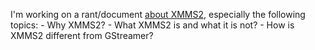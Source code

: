 I'm working on a rant/document [[about XMMS2]], especially the following topics:
<nowiki>
- Why XMMS2?
- What XMMS2 is and what it is not?
- How is XMMS2 different from GStreamer?
</nowiki>